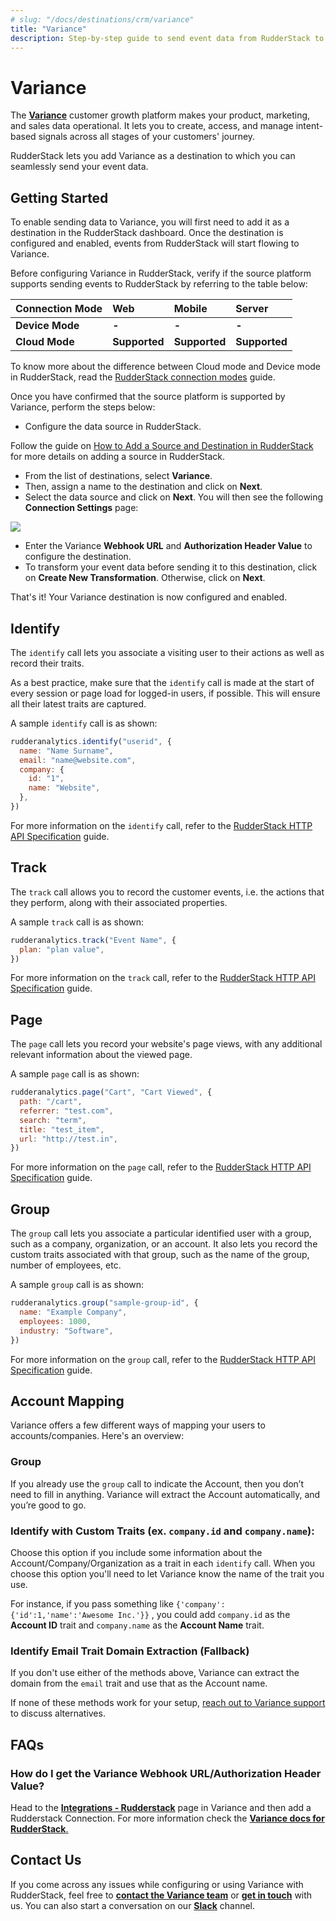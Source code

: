 ```yaml
---
# slug: "/docs/destinations/crm/variance"
title: "Variance"
description: Step-by-step guide to send event data from RudderStack to Variance.
---
```


# Variance

The [**Variance**](https://www.variance.com) customer growth platform makes your product, marketing, and sales data operational. It lets you to create, access, and manage intent-based signals across all stages of your customers' journey.

RudderStack lets you add Variance as a destination to which you can seamlessly send your event data.

## Getting Started

To enable sending data to Variance, you will first need to add it as a destination in the RudderStack dashboard. Once the destination is configured and enabled, events from RudderStack will start flowing to Variance.

Before configuring Variance in RudderStack, verify if the source platform supports sending events to RudderStack by referring to the table below:

| **Connection Mode** | **Web**       | **Mobile**    | **Server**    |
| :------------------ | :------------ | :------------ | :------------ |
| **Device Mode**     | **-**         | **-**         | **-**         |
| **Cloud Mode**      | **Supported** | **Supported** | **Supported** |

<div class="infoBlock">

To know more about the difference between Cloud mode and Device mode in RudderStack, read the <a href="../../get-started/rudderstack-connection-modes">RudderStack connection modes</a> guide.

</div>

Once you have confirmed that the source platform is supported by Variance, perform the steps below:

- Configure the data source in RudderStack.

<div class="infoBlock">

Follow the guide on <a href="../../../connections/adding-source-and-destination-rudderstack">How to Add a Source and Destination in RudderStack</a> for more details on adding a source in RudderStack.
</div>

- From the list of destinations, select **Variance**.
- Then, assign a name to the destination and click on **Next**.
- Select the data source and click on **Next**. You will then see the following **Connection Settings** page:

<img src="../../../images/assets/image (114).png" />

- Enter the Variance **Webhook URL** and **Authorization Header Value** to configure the destination.
- To transform your event data before sending it to this destination, click on **Create New Transformation**. Otherwise, click on **Next**.

That's it! Your Variance destination is now configured and enabled.

## Identify

The `identify` call lets you associate a visiting user to their actions as well as record their traits.

<div class="infoBlock">

As a best practice, make sure that the <code class="inline-code">identify</code> call is made at the start of every session or page load for logged-in users, if possible. This will ensure all their latest traits are captured.

</div>

A sample `identify` call is as shown:

```javascript
rudderanalytics.identify("userid", {
  name: "Name Surname",
  email: "name@website.com",
  company: {
    id: "1",
    name: "Website",
  },
})
```

<div class="infoBlock">

For more information on the <code class="inline-code">identify</code> call, refer to the <a href="../../rudderstack-api/http-api-specification">RudderStack HTTP API Specification</a> guide.

</div>

## Track

The `track` call allows you to record the customer events, i.e. the actions that they perform, along with their associated properties.

A sample `track` call is as shown:

```javascript
rudderanalytics.track("Event Name", {
  plan: "plan value",
})
```

<div class="infoBlock">

For more information on the <code class="inline-code">track</code> call, refer to the <a href="../../rudderstack-api/http-api-specification">RudderStack HTTP API Specification</a> guide.

</div>

## Page

The `page` call lets you record your website's page views, with any additional relevant information about the viewed page.

A sample `page` call is as shown:

```javascript
rudderanalytics.page("Cart", "Cart Viewed", {
  path: "/cart",
  referrer: "test.com",
  search: "term",
  title: "test_item",
  url: "http://test.in",
})
```

<div class="infoBlock">

For more information on the <code class="inline-code">page</code> call, refer to the <a href="../../rudderstack-api/http-api-specification">RudderStack HTTP API Specification</a> guide.

</div>

## Group

The `group` call lets you associate a particular identified user with a group, such as a company, organization, or an account. It also lets you record the custom traits associated with that group, such as the name of the group, number of employees, etc.

A sample `group` call is as shown:

```javascript
rudderanalytics.group("sample-group-id", {
  name: "Example Company",
  employees: 1000,
  industry: "Software",
})
```

<div class="infoBlock">

For more information on the <code class="inline-code">group</code> call, refer to the <a href="../../rudderstack-api/http-api-specification">RudderStack HTTP API Specification</a> guide.

</div>

## Account Mapping

Variance offers a few different ways of mapping your users to accounts/companies. Here's an overview:

### **Group**

If you already use the `group` call to indicate the Account, then you don’t need to fill in anything. Variance will extract the Account automatically, and you’re good to go.

### **Identify** **with Custom Traits** \(ex. `company.id` and `company.name`\):

Choose this option if you include some information about the Account/Company/Organization as a trait in each `identify` call. When you choose this option you'll need to let Variance know the name of the trait you use.

For instance, if you pass something like `{'company':{'id':1,'name':'Awesome Inc.'}}` , you could add `company.id` as the **Account ID** trait and `company.name` as the **Account Name** trait.

### Identify Email Trait Domain Extraction \(Fallback\)

If you don't use either of the methods above, Variance can extract the domain from the `email` trait and use that as the Account name.

<div class="infoBlock">

If none of these methods work for your setup, <a href="mailto:support@variance.com">reach out to Variance support</a> to discuss alternatives.

</div>

## FAQs

### How do I get the Variance Webhook URL/Authorization Header Value?

Head to the [**Integrations - Rudderstack**](https://app.variance.com/integrations) page in Variance and then add a Rudderstack Connection. For more information check the [**Variance docs for RudderStack**.](https://www.variance.com/docs/rudderstack)

## Contact Us

If you come across any issues while configuring or using Variance with RudderStack, feel free to [**contact the Variance team**](mailto:support@variance.com) or [**get in touch**](mailto:%20docs@rudderstack.com) with us. You can also start a conversation on our [**Slack**](https://rudderstack.com/join-rudderstack-slack-community) channel.
